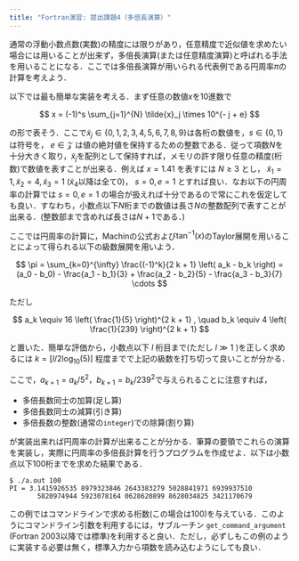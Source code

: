 ```yaml
---
title: "Fortran演習: 提出課題4（多倍長演算）"
---
```


通常の浮動小数点数(実数)の精度には限りがあり，任意精度で近似値を求めたい場合には用いることが出来ず，多倍長演算(または任意精度演算)と呼ばれる手法を用いることになる．ここでは多倍長演算が用いられる代表例である円周率$\pi$の計算を考えよう．

以下では最も簡単な実装を考える．まず任意の数値$x$を10進数で

$$
x = (-1)^s \sum_{j=1}^{N} \tilde{x}_j \times 10^{- j + e}
$$

の形で表そう．ここで$\tilde{x}_{j}  \in \left\{0, 1, 2, 3, 4, 5, 6, 7, 8, 9\right\}$は各桁の数値を，$s \in \left\{0, 1\right\}$は符号を， $e \in \mathcal{Z}$ は値の絶対値を保持するための整数である．従って項数$N$を十分大きく取り，$\tilde{x}_{j}$を配列として保持すれば，メモリの許す限り任意の精度(桁数)で数値を表すことが出来る．例えば $x = 1.41$ を表すには $N \geq 3$ とし， $\tilde{x}_1 = 1, \tilde{x}_2 = 4, \tilde{x}_3 = 1$ ($\tilde{x}_4$以降は全て0)， $s = 0, e = 1$ とすれば良い．なお以下の円周率の計算では $s = 0, e = 1$ の場合が扱えれば十分であるので常にこれを仮定しても良い．すなわち，小数点以下$N$桁までの数値は長さ$N$の整数配列で表すことが出来る．(整数部まで含めれば長さは$N+1$である．)

ここでは円周率の計算に，Machinの公式および$\tan^{-1}(x)$のTaylor展開を用いることによって得られる以下の級数展開を用いよう．

$$
\pi =
\sum_{k=0}^{\infty} \frac{(-1)^k}{2 k + 1} \left( a_k - b_k \right) =
(a_0 - b_0) - \frac{a_1 - b_1}{3} + \frac{a_2 - b_2}{5} - \frac{a_3 - b_3}{7} \cdots
$$

ただし

$$
a_k \equiv 16 \left( \frac{1}{5} \right)^{2 k + 1}
, \quad
b_k \equiv 4 \left( \frac{1}{239} \right)^{2 k + 1}
$$

と置いた．簡単な評価から，小数点以下 $l$ 桁目まで(ただし $l \gg 1$ )を正しく求めるには $k = [l / 2 \log_{10} (5)]$ 程度までで上記の級数を打ち切って良いことが分かる．

ここで，$a_{k+1} = a_{k} / 5^2$，$b_{k+1} = b_{k} / 239^2$で与えられることに注意すれば，

- 多倍長数同士の加算(足し算)
- 多倍長数同士の減算(引き算)
- 多倍長数の整数(通常の`integer`)での除算(割り算)

が実装出来れば円周率の計算が出来ることが分かる．筆算の要領でこれらの演算を実装し，実際に円周率の多倍長計算を行うプログラムを作成せよ．以下は小数点以下100桁までを求めた結果である．

```
$ ./a.out 100
PI = 3.1415926535 8979323846 2643383279 5028841971 6939937510
       5820974944 5923078164 0628620899 8628034825 3421170679
```

この例ではコマンドラインで求める桁数(この場合は100)を与えている．このようにコマンドライン引数を利用するには，サブルーチン `get_command_argument` (Fortran 2003以降では標準)を利用すると良い．ただし，必ずしもこの例のように実装する必要は無く，標準入力から項数を読み込むようにしても良い．
